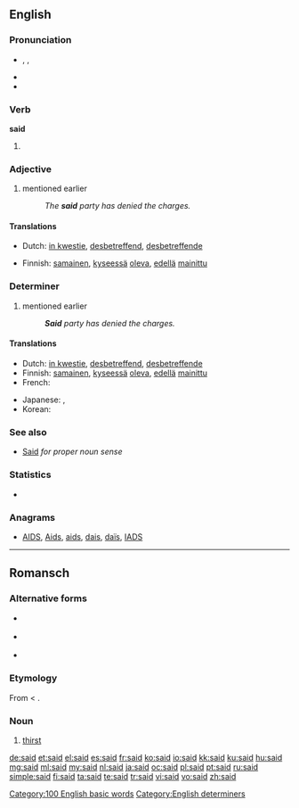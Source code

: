 ==English==

===Pronunciation===
* {{enPR|sĕd}}, {{IPA|/sɛd/}}, {{SAMPA|sEd/}}
* {{audio|en-us-said.ogg|Audio (US)}}
* {{rhymes|ɛd}}

===Verb===
'''said'''

# {{past of|say}}

===Adjective===
{{en-adj|-}}

# mentioned earlier
#: ''The '''said''' party has denied the charges.''

====Translations====
{{trans-top|mentioned earlier}}
* Dutch: [[in kwestie]], [[desbetreffend]], [[desbetreffende]]
{{trans-mid}}
* Finnish: [[samainen]], [[kyseessä]] [[olla|oleva]], [[edellä]] [[mainittu]]
{{trans-bottom}}

===Determiner===
{{en-det}}

# mentioned earlier
#: '''''Said''' party has denied the charges.''

====Translations====
{{trans-top|mentioned earlier}}
* Dutch: [[in kwestie]], [[desbetreffend]], [[desbetreffende]]
* Finnish: [[samainen]], [[kyseessä]] [[olla|oleva]], [[edellä]] [[mainittu]]
* French: {{t+|fr|ledit}}
{{trans-mid}}
* Japanese: {{t|ja|前記|tr=zenki}}, {{t+|ja|該|tr=gai}}
* Korean: {{t|ko|상기|tr=sanggi|sc=Hang}}
{{trans-bottom}}

===See also===
* [[Said]] ''for proper noun sense''

===Statistics===
* {{rank|an|we|who|44|said|would|been|will}}

===Anagrams===
* [[AIDS#English|AIDS]], [[Aids#English|Aids]], [[aids#English|aids]], [[dais#English|dais]], [[daïs#English|daïs]], [[IADS#English|IADS]]

[[Category:100 English basic words]]
[[Category:English determiners]]

----

==Romansch==

===Alternative forms===
* {{qualifier|Sursilvan}} {{l|rm|seit}}
* {{qualifier|Sutsilvan}} {{l|rm|set}}
* {{qualifier|Surmiran}} {{l|rm|seid}}

===Etymology===
From {{etyl|la|rm}} {{term|sitis|lang=la}} < {{proto|Indo-European|dʰgʷʰítis|perishing, decrease|lang=rm}}.

===Noun===
{{infl|rm|noun|g=f}}

# {{context|Rumantsch Grischun|Puter|Vallader|lang=rm}} [[thirst]]

[[de:said]]
[[et:said]]
[[el:said]]
[[es:said]]
[[fr:said]]
[[ko:said]]
[[io:said]]
[[kk:said]]
[[ku:said]]
[[hu:said]]
[[mg:said]]
[[ml:said]]
[[my:said]]
[[nl:said]]
[[ja:said]]
[[oc:said]]
[[pl:said]]
[[pt:said]]
[[ru:said]]
[[simple:said]]
[[fi:said]]
[[ta:said]]
[[te:said]]
[[tr:said]]
[[vi:said]]
[[vo:said]]
[[zh:said]]